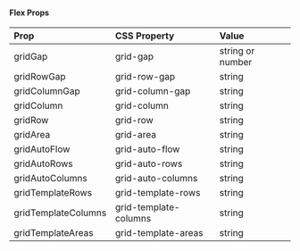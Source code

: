 #### Flex Props

| Prop                | CSS Property          | Value            |
| :------------------ | :-------------------- | :--------------- |
| gridGap             | grid-gap              | string or number |
| gridRowGap          | grid-row-gap          | string           |
| gridColumnGap       | grid-column-gap       | string           |
| gridColumn          | grid-column           | string           |
| gridRow             | grid-row              | string           |
| gridArea            | grid-area             | string           |
| gridAutoFlow        | grid-auto-flow        | string           |
| gridAutoRows        | grid-auto-rows        | string           |
| gridAutoColumns     | grid-auto-columns     | string           |
| gridTemplateRows    | grid-template-rows    | string           |
| gridTemplateColumns | grid-template-columns | string           |
| gridTemplateAreas   | grid-template-areas   | string           |
